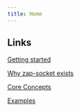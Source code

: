 ```yaml
---
title: Home
---
```


## Links

[Getting started](/getting-started)

[Why zap-socket exists](/why-zapsocket-exists)

[Core Concepts](/core-concepts/events)

[Examples](/examples/listening-messages)
